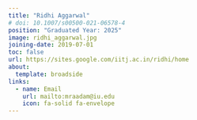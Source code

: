 ```yaml
---
title: "Ridhi Aggarwal"
# doi: 10.1007/s00500-021-06578-4
position: "Graduated Year: 2025"
image: ridhi_aggarwal.jpg
joining-date: 2019-07-01
toc: false
url: https://sites.google.com/iitj.ac.in/ridhi/home
about:
  template: broadside
links:
  - name: Email
    url: mailto:mraadam@iu.edu
    icon: fa-solid fa-envelope
---
```

